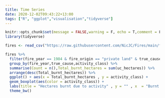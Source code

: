```yaml
---
title: Time Series
date: 2020-12-02T09:43:22+13:00
tags: ["R", "ggplot","visualisation","tidyverse"]
---
```



```r
knitr::opts_chunk$set(message = FALSE,warning = F, echo = T,comment = F)
library(tidyverse)

fires <- read_csv("https://raw.githubusercontent.com/NicJC/Fires/main/fires.csv",show_col_types = FALSE)
```


```r
fires %>%
  filter(fire_year == 1984 & fire_origin == "private land" & true_cause == c("unsafe fire","abandoned fire")) %>%
  group_by(fire_year,true_cause,activity_class) %>%
  summarise(Count = n(),Total_burnt_hectares = sum(uc_hectares)) %>%
  arrange(desc(Total_burnt_hectares)) %>%
  ggplot() + aes(x = Total_burnt_hectares , y = activity_class) + 
  geom_boxplot(aes(color = activity_class)) + 
  labs(title = "Hectares burnt due to activity" , y = "" , x  = "Burnt Hectares") + 
  theme_bw()

```

